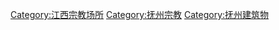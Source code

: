 [[Category:江西宗教场所|Category:江西宗教场所]]
[[Category:抚州宗教|Category:抚州宗教]]
[[Category:抚州建筑物|Category:抚州建筑物]]